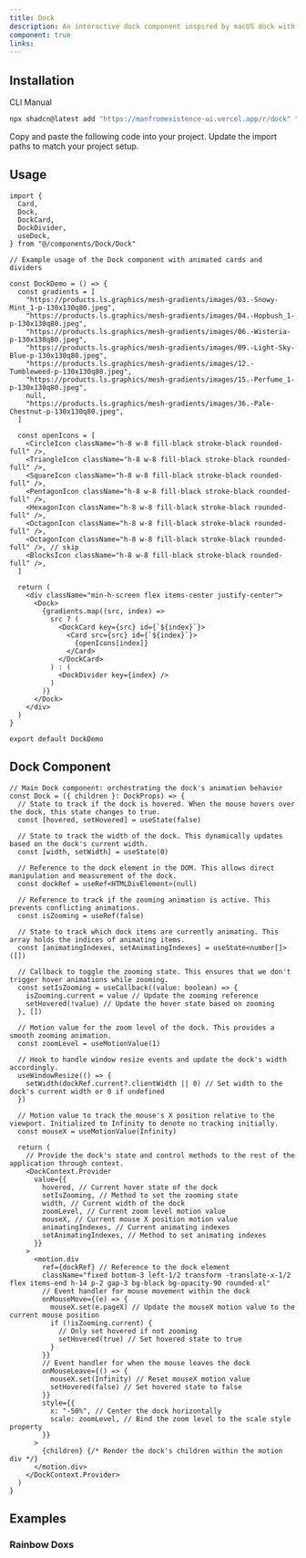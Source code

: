 ```yaml
---
title: Dock
description: An interactive dock component inspired by macOS dock with animation capabilities.
component: true
links:
---
```


<ComponentPreview
  name="dock-demo"
  className="[&_.preview>[data-orientation=vertical]]:sm:max-w-[70%]"
  description="All variations"
/>

## Installation

<Tabs defaultValue="cli">

<TabsList>
  <TabsTrigger value="cli">CLI</TabsTrigger>
  <TabsTrigger value="manual">Manual</TabsTrigger>
</TabsList>

<TabsContent value="cli">

```bash
npx shadcn@latest add "https://manfromexistence-ui.vercel.app/r/dock" "https://manfromexistence-ui.vercel.app/r/dock-rainbow"
```

</TabsContent>

<TabsContent value="manual">
  <Steps>
    <Step>Copy and paste the following code into your project.</Step>
    <ComponentSource name="dock" />
    <Step>Update the import paths to match your project setup.</Step>
  </Steps>
</TabsContent>

</Tabs>

## Usage

```tsx
import {
  Card,
  Dock,
  DockCard,
  DockDivider,
  useDock,
} from "@/components/Dock/Dock"
```

```tsx
// Example usage of the Dock component with animated cards and dividers

const DockDemo = () => {
  const gradients = [
    "https://products.ls.graphics/mesh-gradients/images/03.-Snowy-Mint_1-p-130x130q80.jpeg",
    "https://products.ls.graphics/mesh-gradients/images/04.-Hopbush_1-p-130x130q80.jpeg",
    "https://products.ls.graphics/mesh-gradients/images/06.-Wisteria-p-130x130q80.jpeg",
    "https://products.ls.graphics/mesh-gradients/images/09.-Light-Sky-Blue-p-130x130q80.jpeg",
    "https://products.ls.graphics/mesh-gradients/images/12.-Tumbleweed-p-130x130q80.jpeg",
    "https://products.ls.graphics/mesh-gradients/images/15.-Perfume_1-p-130x130q80.jpeg",
    null,
    "https://products.ls.graphics/mesh-gradients/images/36.-Pale-Chestnut-p-130x130q80.jpeg",
  ]

  const openIcons = [
    <CircleIcon className="h-8 w-8 fill-black stroke-black rounded-full" />,
    <TriangleIcon className="h-8 w-8 fill-black stroke-black rounded-full" />,
    <SquareIcon className="h-8 w-8 fill-black stroke-black rounded-full" />,
    <PentagonIcon className="h-8 w-8 fill-black stroke-black rounded-full" />,
    <HexagonIcon className="h-8 w-8 fill-black stroke-black rounded-full" />,
    <OctagonIcon className="h-8 w-8 fill-black stroke-black rounded-full" />,
    <OctagonIcon className="h-8 w-8 fill-black stroke-black rounded-full" />, // skip
    <BlocksIcon className="h-8 w-8 fill-black stroke-black rounded-full" />,
  ]

  return (
    <div className="min-h-screen flex items-center justify-center">
      <Dock>
        {gradients.map((src, index) =>
          src ? (
            <DockCard key={src} id={`${index}`}>
              <Card src={src} id={`${index}`}>
                {openIcons[index]}
              </Card>
            </DockCard>
          ) : (
            <DockDivider key={index} />
          )
        )}
      </Dock>
    </div>
  )
}

export default DockDemo
```

## Dock Component

```tsx
// Main Dock component: orchestrating the dock's animation behavior
const Dock = ({ children }: DockProps) => {
  // State to track if the dock is hovered. When the mouse hovers over the dock, this state changes to true.
  const [hovered, setHovered] = useState(false)

  // State to track the width of the dock. This dynamically updates based on the dock's current width.
  const [width, setWidth] = useState(0)

  // Reference to the dock element in the DOM. This allows direct manipulation and measurement of the dock.
  const dockRef = useRef<HTMLDivElement>(null)

  // Reference to track if the zooming animation is active. This prevents conflicting animations.
  const isZooming = useRef(false)

  // State to track which dock items are currently animating. This array holds the indices of animating items.
  const [animatingIndexes, setAnimatingIndexes] = useState<number[]>([])

  // Callback to toggle the zooming state. This ensures that we don't trigger hover animations while zooming.
  const setIsZooming = useCallback((value: boolean) => {
    isZooming.current = value // Update the zooming reference
    setHovered(!value) // Update the hover state based on zooming
  }, [])

  // Motion value for the zoom level of the dock. This provides a smooth zooming animation.
  const zoomLevel = useMotionValue(1)

  // Hook to handle window resize events and update the dock's width accordingly.
  useWindowResize(() => {
    setWidth(dockRef.current?.clientWidth || 0) // Set width to the dock's current width or 0 if undefined
  })

  // Motion value to track the mouse's X position relative to the viewport. Initialized to Infinity to denote no tracking initially.
  const mouseX = useMotionValue(Infinity)

  return (
    // Provide the dock's state and control methods to the rest of the application through context.
    <DockContext.Provider
      value={{
        hovered, // Current hover state of the dock
        setIsZooming, // Method to set the zooming state
        width, // Current width of the dock
        zoomLevel, // Current zoom level motion value
        mouseX, // Current mouse X position motion value
        animatingIndexes, // Current animating indexes
        setAnimatingIndexes, // Method to set animating indexes
      }}
    >
      <motion.div
        ref={dockRef} // Reference to the dock element
        className="fixed bottom-3 left-1/2 transform -translate-x-1/2 flex items-end h-14 p-2 gap-3 bg-black bg-opacity-90 rounded-xl"
        // Event handler for mouse movement within the dock
        onMouseMove={(e) => {
          mouseX.set(e.pageX) // Update the mouseX motion value to the current mouse position
          if (!isZooming.current) {
            // Only set hovered if not zooming
            setHovered(true) // Set hovered state to true
          }
        }}
        // Event handler for when the mouse leaves the dock
        onMouseLeave={() => {
          mouseX.set(Infinity) // Reset mouseX motion value
          setHovered(false) // Set hovered state to false
        }}
        style={{
          x: "-50%", // Center the dock horizontally
          scale: zoomLevel, // Bind the zoom level to the scale style property
        }}
      >
        {children} {/* Render the dock's children within the motion div */}
      </motion.div>
    </DockContext.Provider>
  )
}
```

## Examples

### Rainbow Doxs

<ComponentPreview
  name="dock-rainbow"
  className="[&_.preview>[data-orientation=vertical]]:sm:max-w-[70%]"
  description="A dock with rainbow items in it."
/>